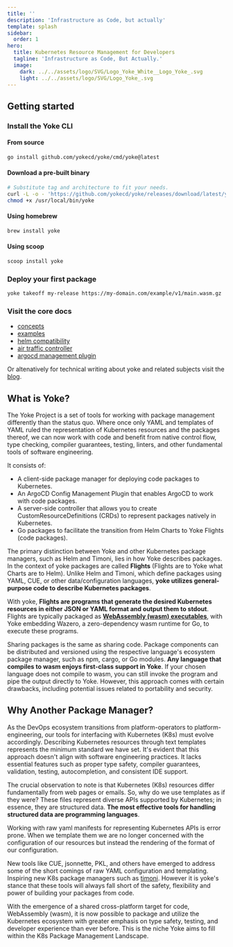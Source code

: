 ```yaml
---
title: ''
description: 'Infrastructure as Code, but actually'
template: splash
sidebar:
  order: 1
hero:
  title: Kubernetes Resource Management for Developers
  tagline: 'Infrastructure as Code, But Actually.'
  image:
    dark: ../../assets/logo/SVG/Logo_Yoke_White__Logo_Yoke_.svg
    light: ../../assets/logo/SVG/Logo_Yoke_.svg
---
```

## Getting started

### Install the Yoke CLI

#### From source

```bash
go install github.com/yokecd/yoke/cmd/yoke@latest
```

#### Download a pre-built binary

```bash
# Substitute tag and architecture to fit your needs.
curl -L -o - 'https://github.com/yokecd/yoke/releases/download/latest/yoke_latest_darwin_arm64.gz' | gunzip  > /usr/local/bin/yoke && \
chmod +x /usr/local/bin/yoke
```

#### Using homebrew

```bash
brew install yoke
```

#### Using scoop

```bash
scoop install yoke
```

### Deploy your first package

```bash
yoke takeoff my-release https://my-domain.com/example/v1/main.wasm.gz
```

### Visit the core docs

- [concepts](/docs/concepts/flights/)
- [examples](/docs/examples/basics/)
- [helm compatibility](/docs/helm-compatibility)
- [air traffic controller](/docs/airtrafficcontroller/atc/)
- [argocd management plugin](/docs/yokecd)

Or altenatively for technical writing about yoke and related subjects visit the [blog](https://yokecd.github.io/blog).

## What is Yoke?

The Yoke Project is a set of tools for working with package management differently than the status quo. Where once only YAML and templates of YAML ruled the representation of Kubernetes resources and the packages thereof, we can now work with code and benefit from native control flow, type checking, compiler guarantees, testing, linters, and other fundamental tools of software engineering.

It consists of:

- A client-side package manager for deploying code packages to Kubernetes.
- An ArgoCD Config Management Plugin that enables ArgoCD to work with code packages.
- A server-side controller that allows you to create CustomResourceDefinitions (CRDs) to represent packages natively in Kubernetes.
- Go packages to facilitate the transition from Helm Charts to Yoke Flights (code packages).

The primary distinction between Yoke and other Kubernetes package managers, such as Helm and Timoni, lies in how Yoke describes packages. In the context of yoke packages are called **Flights** (Flights are to Yoke what Charts are to Helm). Unlike Helm and Timoni, which define packages using YAML, CUE, or other data/configuration languages, **yoke utilizes general-purpose code to describe Kubernetes packages**.

With yoke, **Flights are programs that generate the desired Kubernetes resources in either JSON or YAML format and output them to stdout**. Flights are typically packaged as **[WebAssembly (wasm) executables](/docs/concepts/wasm)**, with Yoke embedding Wazero, a zero-dependency wasm runtime for Go, to execute these programs.

Sharing packages is the same as sharing code. Package components can be distributed and versioned using the respective language's ecosystem package manager, such as npm, cargo, or Go modules. **Any language that compiles to wasm enjoys first-class support in Yoke**. If your chosen language does not compile to wasm, you can still invoke the program and pipe the output directly to Yoke. However, this approach comes with certain drawbacks, including potential issues related to portability and security.

## Why Another Package Manager?

As the DevOps ecosystem transitions from platform-operators to platform-engineering, our tools for interfacing with Kubernetes (K8s) must evolve accordingly. Describing Kubernetes resources through text templates represents the minimum standard we have set. It's evident that this approach doesn't align with software engineering practices. It lacks essential features such as proper type safety, compiler guarantees, validation, testing, autocompletion, and consistent IDE support.

The crucial observation to note is that Kubernetes (K8s) resources differ fundamentally from web pages or emails. So, why do we use templates as if they were? These files represent diverse APIs supported by Kubernetes; in essence, they are structured data. **The most effective tools for handling structured data are programming languages**.

Working with raw yaml manifests for representing Kubernetes APIs is error prone. When we template them we are no longer concerned with the configuration of our resources but instead the rendering of the format of our configuration.

New tools like CUE, jsonnette, PKL, and others have emerged to address some of the short comings of raw YAML configuration and templating. Inspiring new K8s package managers such as [timoni](https://timoni.sh/). However it is yoke's stance that these tools will always fall short of the safety, flexibility and power of building your packages from code.

With the emergence of a shared cross-platform target for code, WebAssembly (wasm), it is now possible to package and utilize the Kubernetes ecosystem with greater emphasis on type safety, testing, and developer experience than ever before. This is the niche Yoke aims to fill within the K8s Package Management Landscape.

